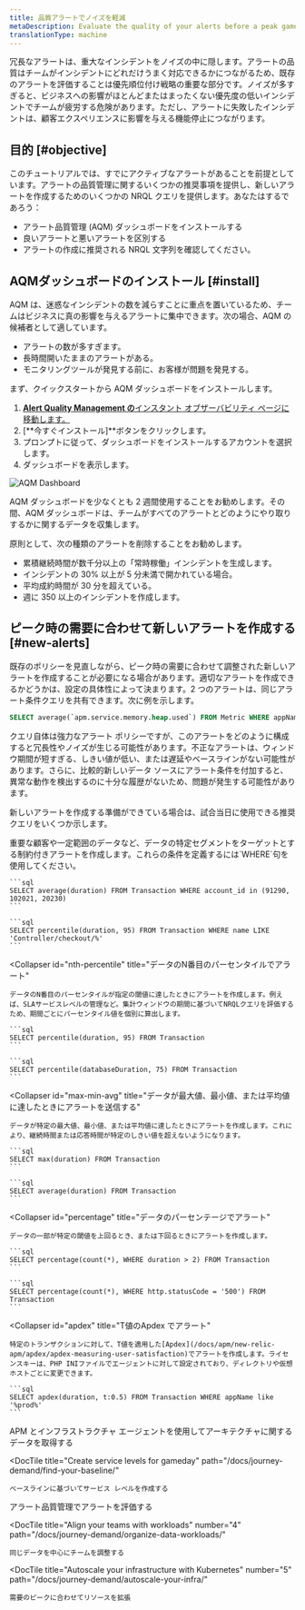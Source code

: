 ```yaml
---
title: 品質アラートでノイズを軽減
metaDescription: Evaluate the quality of your alerts before a peak gameday event by installing the alert quality management dashboard.
translationType: machine
---
```



冗長なアラートは、重大なインシデントをノイズの中に隠します。アラートの品質はチームがインシデントにどれだけうまく対応できるかにつながるため、既存のアラートを評価することは優先順位付け戦略の重要な部分です。ノイズが多すぎると、ビジネスへの影響がほとんどまたはまったくない優先度の低いインシデントでチームが疲労する危険があります。ただし、アラートに失敗したインシデントは、顧客エクスペリエンスに影響を与える機能停止につながります。

## 目的 [#objective]

このチュートリアルでは、すでにアクティブなアラートがあることを前提としています。アラートの品質管理に関するいくつかの推奨事項を提供し、新しいアラートを作成するためのいくつかの NRQL クエリを提供します。あなたはするであろう：

* アラート品質管理 (AQM) ダッシュボードをインストールする
* 良いアラートと悪いアラートを区別する
* アラートの作成に推奨される NRQL 文字列を確認してください。

## AQMダッシュボードのインストール [#install]

AQM は、迷惑なインシデントの数を減らすことに重点を置いているため、チームはビジネスに真の影響を与えるアラートに集中できます。次の場合、AQM の候補者として適しています。

* アラートの数が多すぎます。
* 長時間開いたままのアラートがある。
* モニタリングツールが発見する前に、お客様が問題を発見する。

まず、クイックスタートから AQM ダッシュボードをインストールします。

1. [**Alert Quality Management の**インスタント オブザーバビリティ ページに移動します。](https://newrelic.com/instant-observability/alert-quality-management)
2. \[**今すぐインストール]**ボタンをクリックします。
3. プロンプトに従って、ダッシュボードをインストールするアカウントを選択します。
4. ダッシュボードを表示します。

<img
  title="AQM Dashboard"
  alt="AQM Dashboard"
  src={alertsAQMDashboard}
/>

AQM ダッシュボードを少なくとも 2 週間使用することをお勧めします。その間、AQM ダッシュボードは、チームがすべてのアラートとどのようにやり取りするかに関するデータを収集します。

原則として、次の種類のアラートを削除することをお勧めします。

* 累積継続時間が数千分以上の「常時稼働」インシデントを生成します。
* インシデントの 30% 以上が 5 分未満で開かれている場合。
* 平均成約時間が 30 分を超えている。
* 週に 350 以上のインシデントを作成します。

## ピーク時の需要に合わせて新しいアラートを作成する [#new-alerts]

既存のポリシーを見直しながら、ピーク時の需要に合わせて調整された新しいアラートを作成することが必要になる場合があります。適切なアラートを作成できるかどうかは、設定の具体性によって決まります。2 つのアラートは、同じアラート条件クエリを共有できます。次に例を示します。

```sql
SELECT average(`apm.service.memory.heap.used`) FROM Metric WHERE appName = 'Inventory Service'
```

クエリ自体は強力なアラート ポリシーですが、このアラートをどのように構成すると冗長性やノイズが生じる可能性があります。不正なアラートは、ウィンドウ期間が短すぎる、しきい値が低い、または遅延やベースラインがない可能性があります。さらに、比較的新しいデータ ソースにアラート条件を付加すると、異常な動作を検出するのに十分な履歴がないため、問題が発生する可能性があります。

新しいアラートを作成する準備ができている場合は、試合当日に使用できる推奨クエリをいくつか示します。

<CollapserGroup>
  <Collapser
    id="constrained-alerts"
    title="データの特定セグメントでアラート"
  >
    重要な顧客や一定範囲のデータなど、データの特定セグメントをターゲットとする制約付きアラートを作成します。これらの条件を定義するには`WHERE`句を使用してください。

    ```sql
    SELECT average(duration) FROM Transaction WHERE account_id in (91290, 102021, 20230)
    ```

    ```sql
    SELECT percentile(duration, 95) FROM Transaction WHERE name LIKE 'Controller/checkout/%'
    ```
  </Collapser>

  <Collapser
    id="nth-percentile"
    title="データのN番目のパーセンタイルでアラート"
  >
    データのN番目のパーセンタイルが指定の閾値に達したときにアラートを作成します。例えば、SLAサービスレベルの管理など。集計ウィンドウの期間に基づいてNRQLクエリを評価するため、期間ごとにパーセンタイル値を個別に算出します。

    ```sql
    SELECT percentile(duration, 95) FROM Transaction
    ```

    ```sql
    SELECT percentile(databaseDuration, 75) FROM Transaction
    ```
  </Collapser>

  <Collapser
    id="max-min-avg"
    title="データが最大値、最小値、または平均値に達したときにアラートを送信する"
  >
    データが特定の最大値、最小値、または平均値に達したときにアラートを作成します。これにより、継続時間または応答時間が特定のしきい値を超えないようになります。

    ```sql
    SELECT max(duration) FROM Transaction
    ```

    ```sql
    SELECT average(duration) FROM Transaction
    ```
  </Collapser>

  <Collapser
    id="percentage"
    title="データのパーセンテージでアラート"
  >
    データの一部が特定の閾値を上回るとき、または下回るときにアラートを作成します。

    ```sql
    SELECT percentage(count(*), WHERE duration > 2) FROM Transaction
    ```

    ```sql
    SELECT percentage(count(*), WHERE http.statusCode = '500') FROM Transaction
    ```
  </Collapser>

  <Collapser
    id="apdex"
    title="T値のApdex でアラート"
  >
    特定のトランザクションに対して、T値を適用した[Apdex](/docs/apm/new-relic-apm/apdex/apdex-measuring-user-satisfaction)でアラートを作成します。ライセンスキーは、PHP INIファイルでエージェントに対して設定されており、ディレクトリや仮想ホストごとに変更できます。

    ```sql
    SELECT apdex(duration, t:0.5) FROM Transaction WHERE appName like '%prod%'
    ```
  </Collapser>
</CollapserGroup>

<DocTiles numbered>
  <DocTile
    title="Get started"
    path="/docs/journey-demand/get-started"
  >
    APM とインフラストラクチャ エージェントを使用してアーキテクチャに関するデータを取得する
  </DocTile>

  <DocTile
    title="Create service levels for gameday"
    path="/docs/journey-demand/find-your-baseline/"
  >
    ベースラインに基づいてサービス レベルを作成する
  </DocTile>
</DocTiles>

<DocTiles>
  <DocTile
    title="Reduce noise with quality alerts"
    number="3"
    path="/docs/journey-demand/create-quality-alerts/"
    label={{text: "You are here", color: "orange"}}
  >
    アラート品質管理でアラートを評価する
  </DocTile>

  <DocTile
    title="Align your teams with workloads"
    number="4"
    path="/docs/journey-demand/organize-data-workloads/"
  >
    同じデータを中心にチームを調整する
  </DocTile>

  <DocTile
    title="Autoscale your infrastructure with Kubernetes"
    number="5"
    path="/docs/journey-demand/autoscale-your-infra/"
  >
    需要のピークに合わせてリソースを拡張
  </DocTile>
</DocTiles>